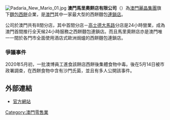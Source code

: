 {{Unreferenced |time=2011-03-30T21:53:27+00:00 }}
[[File:Padaria_New_Mario_01.jpg|thumb]]
'''澳門馬里奧餅店有限公司'''（'''{{lang|pt|Padaria New Mario Limitada}}'''）為[[澳門麗晶集團|澳門麗晶集團]]旗下[[麵包|麵包]][[西餅|西餅]]企業，是[[澳門|澳門]]其中一家最大型的西餅麵包[[連鎖店|連鎖店]]。

公司於澳門共有8間分店，其中首間分店－[[高士德大馬路|高士德大馬路]]分店是24小時營業，成為澳門首間推行全天候24小時服務之西餅麵包連鎖店。而且馬里奧餅店亦是澳門唯一一間於各門市全面使用酒店式歐洲焗爐的西餅麵包連鎖店。

===爭議事件===
2020年5月初，一批澳博員工進食該餅店西餅後集體食物中毒。後在5月14日被市政署調查，在西餅食物中含有沙門氏菌，並且有多人公開該事件。

==外部連結==
*[https://web.archive.org/web/20080608023050/http://www.macauregency.com/fendian-mario.htm 官方網站]

[[Category:澳門零售業|Category:澳門零售業]]